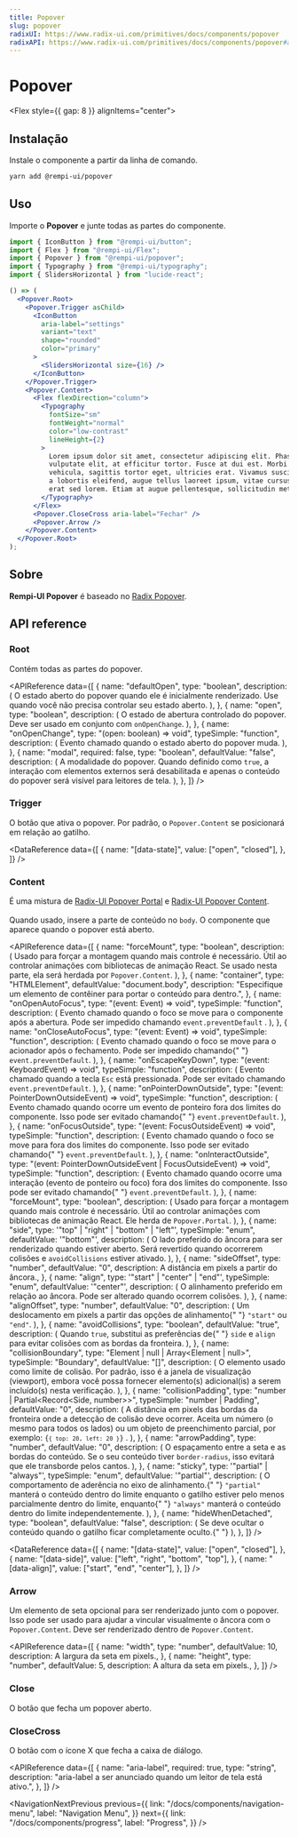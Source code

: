 ```yaml
---
title: Popover
slug: popover
radixUI: https://www.radix-ui.com/primitives/docs/components/popover
radixAPI: https://www.radix-ui.com/primitives/docs/components/popover#api-reference
---
```


# Popover

<Description text="Exibe conteúdo rico em um portal, acionado por um botão." />

<Flex style={{ gap: 8 }} alignItems="center">
  <RadixUI href="https://www.radix-ui.com/primitives/docs/components/popover" />
  <RadixAPI href="https://www.radix-ui.com/primitives/docs/components/popover#api-reference" />
  <SelectVersion />
</Flex>

<PreviewComponent name="popover" />

## Instalação

Instale o componente a partir da linha de comando.

```bash
yarn add @rempi-ui/popover
```

## Uso

Importe o <strong>Popover</strong> e junte todas as partes do componente.

```jsx
import { IconButton } from "@rempi-ui/button";
import { Flex } from "@rempi-ui/Flex";
import { Popover } from "@rempi-ui/popover";
import { Typography } from "@rempi-ui/typography";
import { SlidersHorizontal } from "lucide-react";

() => (
  <Popover.Root>
    <Popover.Trigger asChild>
      <IconButton
        aria-label="settings"
        variant="text"
        shape="rounded"
        color="primary"
      >
        <SlidersHorizontal size={16} />
      </IconButton>
    </Popover.Trigger>
    <Popover.Content>
      <Flex flexDirection="column">
        <Typography
          fontSize="sm"
          fontWeight="normal"
          color="low-contrast"
          lineHeight={2}
        >
          Lorem ipsum dolor sit amet, consectetur adipiscing elit. Phasellus ut
          vulputate elit, at efficitur tortor. Fusce at dui est. Morbi ac mauris
          vehicula, sagittis tortor eget, ultricies erat. Vivamus suscipit, arcu
          a lobortis eleifend, augue tellus laoreet ipsum, vitae cursus magna
          erat sed lorem. Etiam at augue pellentesque, sollicitudin metus.
        </Typography>
      </Flex>
      <Popover.CloseCross aria-label="Fechar" />
      <Popover.Arrow />
    </Popover.Content>
  </Popover.Root>
);
```

## Sobre

<strong>Rempi-UI Popover</strong> é baseado no [Radix Popover](https://www.radix-ui.com/primitives/docs/components/popover).

## API reference

### Root

Contém todas as partes do popover.

<MoreInfo
  componentName="Radix Popover Root"
  componentLink="https://www.radix-ui.com/primitives/docs/components/popover#root"
/>

<APIReference
  data={[
    {
      name: "defaultOpen",
      type: "boolean",
      description: (
        <span>
          O estado aberto do popover quando ele é inicialmente renderizado. Use
          quando você não precisa controlar seu estado aberto.
        </span>
      ),
    },
    {
      name: "open",
      type: "boolean",
      description: (
        <span>
          O estado de abertura controlado do popover. Deve ser usado em conjunto
          com <code>onOpenChange</code>.
        </span>
      ),
    },
    {
      name: "onOpenChange",
      type: "(open: boolean) => void",
      typeSimple: "function",
      description: (
        <span>Evento chamado quando o estado aberto do popover muda.</span>
      ),
    },
    {
      name: "modal",
      required: false,
      type: "boolean",
      defaultValue: "false",
      description: (
        <span>
          A modalidade do popover. Quando definido como <code>true</code>, a
          interação com elementos externos será desabilitada e apenas o conteúdo
          do popover será visível para leitores de tela.
        </span>
      ),
    },
  ]}
/>

### Trigger

O botão que ativa o popover. Por padrão, o `Popover.Content` se posicionará em relação ao gatilho.

<MoreInfo
  componentName="Radix Popover Trigger"
  componentLink="https://www.radix-ui.com/primitives/docs/components/popover#trigger"
/>

<DataReference
  data={[
    {
      name: "[data-state]",
      value: ["open", "closed"],
    },
  ]}
/>

### Content

É uma mistura de [Radix-UI Popover Portal](https://www.radix-ui.com/primitives/docs/components/popover#portal) e [Radix-UI Popover Content](https://www.radix-ui.com/primitives/docs/components/popover#content).<br/><br/>
Quando usado, insere a parte de conteúdo no `body`. O componente que aparece quando o popover está aberto.

<MoreInfo
  componentName="Radix Popover Portal"
  componentLink="https://www.radix-ui.com/primitives/docs/components/popover#portal"
/>

<MoreInfo
  componentName="Radix Popover Content"
  componentLink="https://www.radix-ui.com/primitives/docs/components/popover#content"
/>

<APIReference
  data={[
    {
      name: "forceMount",
      type: "boolean",
      description: (
        <span>
          Usado para forçar a montagem quando mais controle é necessário. Útil
          ao controlar animações com bibliotecas de animação React. Se usado
          nesta parte, ela será herdada por <code>Popover.Content</code>.
        </span>
      ),
    },
    {
      name: "container",
      type: "HTMLElement",
      defaultValue: "document.body",
      description:
        "Especifique um elemento de contêiner para portar o conteúdo para dentro.",
    },
    {
      name: "onOpenAutoFocus",
      type: "(event: Event) => void",
      typeSimple: "function",
      description: (
        <span>
          Evento chamado quando o foco se move para o componente após a
          abertura. Pode ser impedido chamando <code>event.preventDefault</code>
          .
        </span>
      ),
    },
    {
      name: "onCloseAutoFocus",
      type: "(event: Event) => void",
      typeSimple: "function",
      description: (
        <span>
          Evento chamado quando o foco se move para o acionador após o
          fechamento. Pode ser impedido chamando{" "}
          <code>event.preventDefault</code>.
        </span>
      ),
    },
    {
      name: "onEscapeKeyDown",
      type: "(event: KeyboardEvent) => void",
      typeSimple: "function",
      description: (
        <span>
          Evento chamado quando a tecla <code>Esc</code> está pressionada. Pode
          ser evitado chamando <code>event.preventDefault</code>.
        </span>
      ),
    },
    {
      name: "onPointerDownOutside",
      type: "(event: PointerDownOutsideEvent) => void",
      typeSimple: "function",
      description: (
        <span>
          Evento chamado quando ocorre um evento de ponteiro fora dos limites do
          componente. Isso pode ser evitado chamando{" "}
          <code>event.preventDefault</code>.
        </span>
      ),
    },
    {
      name: "onFocusOutside",
      type: "(event: FocusOutsideEvent) => void",
      typeSimple: "function",
      description: (
        <span>
          Evento chamado quando o foco se move para fora dos limites do
          componente. Isso pode ser evitado chamando{" "}
          <code>event.preventDefault</code>.
        </span>
      ),
    },
    {
      name: "onInteractOutside",
      type: "(event: PointerDownOutsideEvent | FocusOutsideEvent) => void",
      typeSimple: "function",
      description: (
        <span>
          Evento chamado quando ocorre uma interação (evento de ponteiro ou
          foco) fora dos limites do componente. Isso pode ser evitado chamando{" "}
          <code>event.preventDefault</code>.
        </span>
      ),
    },
    {
      name: "forceMount",
      type: "boolean",
      description: (
        <span>
          Usado para forçar a montagem quando mais controle é necessário. Útil
          ao controlar animações com bibliotecas de animação React. Ele herda de
          <code>Popover.Portal</code>.
        </span>
      ),
    },
    {
      name: "side",
      type: '"top" | "right" | "bottom" | "left"',
      typeSimple: "enum",
      defaultValue: '"bottom"',
      description: (
        <span>
          O lado preferido do âncora para ser renderizado quando estiver aberto.
          Será revertido quando ocorrerem colisões e `avoidCollisions` estiver
          ativado.
        </span>
      ),
    },
    {
      name: "sideOffset",
      type: "number",
      defaultValue: "0",
      description: <span>A distância em pixels a partir do âncora.</span>,
    },
    {
      name: "align",
      type: '"start" | "center" | "end"',
      typeSimple: "enum",
      defaultValue: '"center"',
      description: (
        <span>
          O alinhamento preferido em relação ao âncora. Pode ser alterado quando
          ocorrem colisões.
        </span>
      ),
    },
    {
      name: "alignOffset",
      type: "number",
      defaultValue: "0",
      description: (
        <span>
          Um deslocamento em pixels a partir das opções de alinhamento{" "}
          <code>"start"</code> ou <code>"end"</code>.
        </span>
      ),
    },
    {
      name: "avoidCollisions",
      type: "boolean",
      defaultValue: "true",
      description: (
        <span>
          Quando <code>true</code>, substitui as preferências de{" "}
          <code>side</code> e <code>align</code> para evitar colisões com as
          bordas da fronteira.
        </span>
      ),
    },
    {
      name: "collisionBoundary",
      type: "Element | null | Array<Element | null>",
      typeSimple: "Boundary",
      defaultValue: "[]",
      description: (
        <span>
          O elemento usado como limite de colisão. Por padrão, isso é a janela
          de visualização (viewport), embora você possa fornecer elemento(s)
          adicional(is) a serem incluído(s) nesta verificação.
        </span>
      ),
    },
    {
      name: "collisionPadding",
      type: "number | Partial<Record<Side, number>>",
      typeSimple: "number | Padding",
      defaultValue: "0",
      description: (
        <span>
          A distância em pixels das bordas da fronteira onde a detecção de
          colisão deve ocorrer. Aceita um número (o mesmo para todos os lados)
          ou um objeto de preenchimento parcial, por exemplo: <code>{`{ top: 20, left: 20 }`}</code>
          .
        </span>
      ),
    },
    {
      name: "arrowPadding",
      type: "number",
      defaultValue: "0",
      description: (
        <span>
          O espaçamento entre a seta e as bordas do conteúdo. Se o seu conteúdo
          tiver <code>border-radius</code>, isso evitará que ele transborde
          pelos cantos.
        </span>
      ),
    },
    {
      name: "sticky",
      type: '"partial" | "always"',
      typeSimple: "enum",
      defaultValue: '"partial"',
      description: (
        <span>
          O comportamento de aderência no eixo de alinhamento.{" "}
          <code>"partial"</code> manterá o conteúdo dentro do limite enquanto o
          gatilho estiver pelo menos parcialmente dentro do limite, enquanto{" "}
          <code>"always"</code> manterá o conteúdo dentro do limite
          independentemente.
        </span>
      ),
    },
    {
      name: "hideWhenDetached",
      type: "boolean",
      defaultValue: "false",
      description: (
        <span>
          Se deve ocultar o conteúdo quando o gatilho ficar completamente
          oculto.{" "}
        </span>
      ),
    },
  ]}
/>

<DataReference
  data={[
    {
      name: "[data-state]",
      value: ["open", "closed"],
    },
    {
      name: "[data-side]",
      value: ["left", "right", "bottom", "top"],
    },
    {
      name: "[data-align]",
      value: ["start", "end", "center"],
    },
  ]}
/>

### Arrow

Um elemento de seta opcional para ser renderizado junto com o popover. Isso pode ser usado para ajudar a vincular visualmente o âncora com o `Popover.Content`. Deve ser renderizado dentro de `Popover.Content`.

<MoreInfo
  componentName="Radix Popover Arrow"
  componentLink="https://www.radix-ui.com/primitives/docs/components/popover#arrow"
/>

<APIReference
  data={[
    {
      name: "width",
      type: "number",
      defaultValue: 10,
      description: <span>A largura da seta em pixels.</span>,
    },
    {
      name: "height",
      type: "number",
      defaultValue: 5,
      description: <span>A altura da seta em pixels.</span>,
    },
  ]}
/>

### Close

O botão que fecha um popover aberto.

<MoreInfo
  componentName="Radix Popover Close"
  componentLink="https://www.radix-ui.com/primitives/docs/components/popover#close"
/>

### CloseCross

O botão com o ícone X que fecha a caixa de diálogo.

<APIReference
  data={[
    {
      name: "aria-label",
      required: true,
      type: "string",
      description:
        "aria-label a ser anunciado quando um leitor de tela está ativo.",
    },
  ]}
/>

<NavigationNextPrevious
  previous={{
    link: "/docs/components/navigation-menu",
    label: "Navigation Menu",
  }}
  next={{
    link: "/docs/components/progress",
    label: "Progress",
  }}
/>
